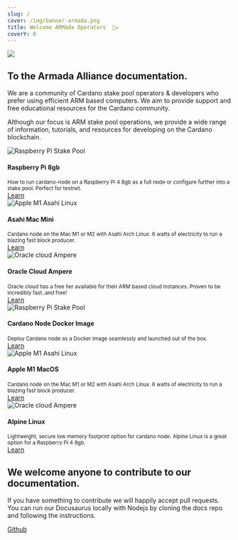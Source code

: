 ```yaml
---
slug: /
cover: /img/banner-armada.png
title: Welcome ARMada Operators  🏴‍☠️
coverY: 0
---
```


<div className="container-fluid">
  <img style={{ borderRadius: '1rem' }} src={'./img/banner-armada.png'}/>
</div>
<div className="container">
  <div className="row margin-top--md padding-horiz--md">
  <h2>
    To the Armada Alliance documentation.
  </h2>
  <p>
    We are a community of Cardano stake pool operators & developers who prefer 
    using efficient ARM based computers. We aim to provide support and free 
    educational resources for the Cardano community.
  </p>

  <p>
    Although our focus is ARM stake pool operations, we provide a wide range
    of information, tutorials, and resources for developing on the Cardano
    blockchain.
  </p>
</div>
  <div className="row">
    <div className="col">
      <div className="col-demo">
        <div className="">
          <div className="card margin-top--md">
            <div className="card__image">
              <img
                src="./img/pi-logo-blackbg.jpeg"
                alt="Raspberry Pi Stake Pool"
                title="Learn Cardano"
              />
            </div>
            <div className="card__body">
              <h4>Raspberry Pi 8gb</h4>
              <small>
                How to run cardano-node on a Raspberry Pi 4 8gb as a full node or configure further into a stake pool. Perfect for testnet. 
              </small>
            </div>
            <div className="card__footer">
              <a href="./stake-pool-guides/pi-node-full-guide/" className="button button--primary button--block">
                Learn
              </a>
            </div>
          </div>
        </div>
      </div>
    </div>
    <div className="col">
      <div className="col-demo">
        <div className="card-demo">
          <div className="card margin-top--md">
            <div className="card__image">
              <img
                src="./img/asahi-logo.jpeg"
                alt="Apple M1 Asahi Linux"
                title="Cardano Node on Apple M1"
              />
            </div>
            <div className="card__body">
              <h4>Asahi Mac Mini</h4>
              <small>
                Cardano node on the Mac M1 or M2 with Asahi Arch Linux. 6 watts of electricity to run a blazing fast block producer.
              </small>
            </div>
            <div className="card__footer">
              <a href="./stake-pool-guides/m1-asahi-linux" className="button button--primary button--block">
                Learn
                </a>
            </div>
          </div>
        </div>
      </div>
    </div>
    <div className="col">
      <div className="col-demo">
        <div className="card-demo">
          <div className="card margin-top--md">
            <div className="card__image">
              <img
                src="./img/ampere.jpeg"
                alt="Oracle cloud Ampere"
                title="Cardano Node On Oracle Cloud"
              />
            </div>
            <div className="card__body">
              <h4>Oracle Cloud Ampere</h4>
              <small>
                Oracle cloud has a free tier available for their ARM based cloud instances. Proven to be incredibly fast..and free!
              </small>
            </div>
            <div className="card__footer">
              <a href="./stake-pool-guides/oracle-ampere" className="button button--primary button--block">
              Learn
              </a>
            </div>
          </div>
        </div>
      </div>
    </div>
  </div>
  <div className="row">
    <div className="col">
      <div className="col-demo">
        <div className="">
          <div className="card margin-top--md">
            <div className="card__image">
              <img
                src="./img/docker-logo.jpeg"
                alt="Raspberry Pi Stake Pool"
                title="Learn Cardano"
              />
            </div>
            <div className="card__body">
              <h4>Cardano Node Docker Image</h4>
              <small>
                Deploy Cardano node as a Docker image seamlessly and launched out of the box. 
              </small>
            </div>
            <div className="card__footer">
              <a href="./stake-pool-guides/docker-pool-guide" className="button button--primary button--block">
                Learn
              </a>
            </div>
          </div>
        </div>
      </div>
    </div>
    <div className="col">
      <div className="col-demo">
        <div className="card-demo">
          <div className="card margin-top--md">
            <div className="card__image">
              <img
                src="./img/apple-chip-m1.jpeg"
                alt="Apple M1 Asahi Linux"
                title="Cardano Node on Apple M1"
              />
            </div>
            <div className="card__body">
              <h4>Apple M1 MacOS</h4>
              <small>
                Cardano node on the Mac M1 or M2 with Asahi Arch Linux. 6 watts of electricity to run a blazing fast block producer.
              </small>
            </div>
            <div className="card__footer">
              <a href="./stake-pool-guides/apple-m1-guide/" className="button button--primary button--block">
                Learn
                </a>
            </div>
          </div>
        </div>
      </div>
    </div>
    <div className="col">
      <div className="col-demo">
        <div className="card-demo">
          <div className="card margin-top--md">
            <div className="card__image">
              <img
                src="./img/alpine-logo.jpeg"
                alt="Oracle cloud Ampere"
                title="Cardano Node On Oracle Clooud"
              />
            </div>
            <div className="card__body">
              <h4>Alpine Linux</h4>
              <small>
                Lightweight, secure low memory footprint option for cardano node. Alpine Linux is a great option for a Raspberry Pi 4 8gb.
              </small>
            </div>
            <div className="card__footer">
              <a href="./stake-pool-guides/alpine-linux-os" className="button button--primary button--block">
              Learn
              </a>
            </div>
          </div>
        </div>
      </div>
    </div>
  </div>
  <div className="container">
    <div className="row margin-top--lg padding-horiz--md">
    <h2>
       We welcome anyone to contribute to our documentation.
    </h2>
    <div className="row margin-top--sm padding-horiz--md">
    <p>
     If you have something to contribute we will happily accept pull requests.
     You can run our Docusaurus locally with Nodejs by cloning the docs repo and following the instructions. 
    </p>
    <a href="https://github.com/armada-alliance/docs" className="button button--primary">Github</a>
    </div>
    </div>
  </div>
</div>
